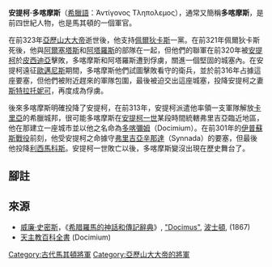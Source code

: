 '''安提柯·多喀摩斯'''（[[希臘語|希臘語]]：Ἀντίγονος Tληπoλεμoς），通常又簡稱'''多喀摩斯'''，是前四世紀人物，也是馬其頓的一個軍官。

在前323年[[亞歷山大大帝|亞歷山大大帝]]逝世後，他支持[[佩爾狄卡斯|佩爾狄卡斯]]一黨。在前321年佩爾狄卡斯死後，他與[[阿爾塞塔斯|阿爾塞塔斯]]和[[阿塔羅斯_(安德羅米尼斯之子)|阿塔羅斯]]的部隊在一起，但他們的聯軍在前320年被[[安提柯一世|安提柯]]於[[皮西迪亞|皮西迪亞]]擊敗{{r|diod_18.45_pol_4.6}}，多喀摩斯和阿塔羅斯遭到俘虜，關進一個堅固的城塞內。在安提柯遠征[[歐邁尼斯|歐邁尼斯]]期間，多喀摩斯他們試圖擊敗看守的衛兵，並於前316年占據這座要塞，但他們被附近趕來的軍隊包圍，最後被迫交出這座城塞，投降安提柯之妻[[斯特拉托妮可_(安提柯一世之妻)|斯特拉托妮可]]，再度成為俘虜{{r|diod_19.16}}。

後來多喀摩斯明確投降了安提柯，在前313年，安提柯派遣他率領一支軍隊解放[[卡里亞|卡里亞]]的希臘城邦{{r|diod_19.75}}，很可能多喀摩斯在[[安提柯一世|安提柯一世]]某段時間統轄弗里吉亞臨近地區，他在那建立一座城市並以他之名命為[[多喀彌姆|多喀彌姆]]（Docimium）{{r|steph}}。在前301年的[[伊普蘇斯戰役|伊普蘇斯戰役]]前刻，他受安提柯之命據守[[弗里吉亞|弗里吉亞]][[辛那達|辛那達]]（Synnada）的要塞，但最後他投降[[利西馬科斯|利西馬科斯]]{{r|diod_20.107_paus_1.8}}。安提柯一世敗亡以後，多喀摩斯變沒出現在歷史舞台了。

==腳註==
{{reflist|refs=
<ref name=diod_18.45_pol_4.6> [[西西里的狄奧多羅斯|西西里的狄奧多羅斯]], ''Bibliotheca'', xviii. 45; [[波利艾努斯|波利艾努斯]], ''Stratagemata'', [http://websfor.org/alexander/polyaenus/polyaenus3.asp iv. 6]</ref>
<ref name=diod_19.16> 西西里的狄奧多羅斯, xix. 16 </ref>
<ref name=diod_19.75> 西西里的狄奧多羅斯., xix. 75 </ref>
<ref name=diod_20.107_paus_1.8> 西西里的狄奧多羅斯, xx. 107; [[保薩尼亞斯_(地理學家)|保薩尼亞斯]], ''Description of Greece'', [http://www.perseus.tufts.edu/cgi-bin/ptext?lookup=Paus.+1.8.1 i. 8] </ref>
<ref name=steph> [[拜占庭的斯蒂芬紐|拜占庭的斯蒂芬紐]]（Stephanus of Byzantium）, ''Ethnica'', s.v. "Dokimeion"</ref>
}}

==來源==
*[[威廉·史密斯_(辭典編纂者)|威廉·史密斯]]，《[[希腊羅馬的神話和傳記辭典|希腊羅馬的神話和傳記辭典]]》, [https://web.archive.org/web/20051026211303/http://www.ancientlibrary.com/smith-bio/1063.html "Docimus"], [[波士頓|波士頓]], (1867)
*[[天主教百科全書|天主教百科全書]] (Docimium)


[[Category:古代馬其頓將軍|Category:古代馬其頓將軍]]
[[Category:亞歷山大大帝的將軍|Category:亞歷山大大帝的將軍]]